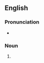 ==English==

===Pronunciation===
* {{rhymes|en|ɛlfθs|s=1}}

===Noun===
{{head|en|noun form}}

# {{plural of|en|twelfth}}